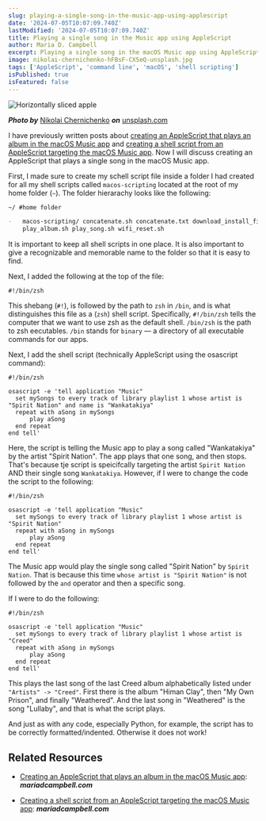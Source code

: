 ```yaml
---
slug: playing-a-single-song-in-the-music-app-using-applescript
date: '2024-07-05T10:07:09.740Z'
lastModified: '2024-07-05T10:07:09.740Z'
title: Playing a single song in the Music app using AppleScript
author: Maria D. Campbell
excerpt: Playing a single song in the macOS Music app using AppleScript
image: nikolai-chernichenko-hFBsF-CX5eQ-unsplash.jpg
tags: ['AppleScript', 'command line', 'macOS', 'shell scripting']
isPublished: true
isFeatured: false
---
```


![Horizontally sliced apple](nikolai-chernichenko-hFBsF-CX5eQ-unsplash.jpg)

**_Photo by_** [Nikolai Chernichenko](https://unsplash.com/@perfectcoding)
**_on_**
[unsplash.com](https://unsplash.com/photos/red-apple-sliced-hFBsF-CX5eQ)

I have previously written posts about
[creating an AppleScript that plays an album in the macOS Music app](/blog/creating-an-applescript-that-plays-an-album-in-the-macos-music-app)
and
[creating a shell script from an AppleScript targeting the macOS Music app](/blog/creating-a-shell-script-from-an-applescript-targeting-the-macos-music-app).
Now I will discuss creating an AppleScript that plays a single song in the macOS
Music app.

First, I made sure to create my schell script file inside a folder I had created
for all my shell scripts called `macos-scripting` located at the root of my home
folder (`~`). The folder hierarachy looks like the following:

```markdown
~/ #home folder

-   macos-scripting/ concatenate.sh concatenate.txt download_install_firefox.sh
    play_album.sh play_song.sh wifi_reset.sh
```

It is important to keep all shell scripts in one place. It is also important to
give a recognizable and memorable name to the folder so that it is easy to find.

Next, I added the following at the top of the file:

```shell
#!/bin/zsh
```

This shebang (`#!`), is followed by the path to `zsh` in `/bin`, and is what
distinguishes this file as a (`zsh`) shell script. Specifically, `#!/bin/zsh`
tells the computer that we want to use zsh as the default shell. `/bin/zsh` is
the path to zsh eecutables. `/bin` stands for `binary` — a directory of all
executable commands for our apps.

Next, I add the shell script (technically AppleScript using the osascript
command):

```shell
#!/bin/zsh

osascript -e 'tell application "Music"
  set mySongs to every track of library playlist 1 whose artist is "Spirit Nation" and name is "Wankatakiya"
  repeat with aSong in mySongs
      play aSong
  end repeat
end tell'
```

Here, the script is telling the Music app to play a song called "Wankatakiya" by
the artist "Spirit Nation". The app plays that one song, and then stops. That's
because tje script is speicifcally targeting the artist `Spirit Nation` AND
their single song `Wankatakiya`. However, if I were to change the code the
script to the following:

```shell
#!/bin/zsh

osascript -e 'tell application "Music"
  set mySongs to every track of library playlist 1 whose artist is "Spirit Nation"
  repeat with aSong in mySongs
      play aSong
  end repeat
end tell'
```

The Music app would play the single song called "Spirit Nation" by
`Spirit Nation`. That is because this time `whose artist is "Spirit Nation"` is
not followed by the `and` operator and then a specific song.

If I were to do the following:

```shell
#!/bin/zsh

osascript -e 'tell application "Music"
  set mySongs to every track of library playlist 1 whose artist is "Creed"
  repeat with aSong in mySongs
      play aSong
  end repeat
end tell'
```

This plays the last song of the last Creed album alphabetically listed under
`"Artists" -> "Creed"`. First there is the album "Himan Clay", then "My Own
Prison", and finally "Weathered". And the last song in "Weathered" is the song
"Lullaby", and that is what the script plays.

And just as with any code, especially Python, for example, the script has to be
correctly formatted/indented. Otherwise it does not work!

## Related Resources

-   [Creating an AppleScript that plays an album in the macOS Music app](/blog/creating-an-applescript-that-plays-an-album-in-the-macos-music-app):
    **_mariadcampbell.com_**

-   [Creating a shell script from an AppleScript targeting the macOS Music app](/blog/creating-a-shell-script-from-an-applescript-targeting-the-macos-music-app):
    **_mariadcampbell.com_**
